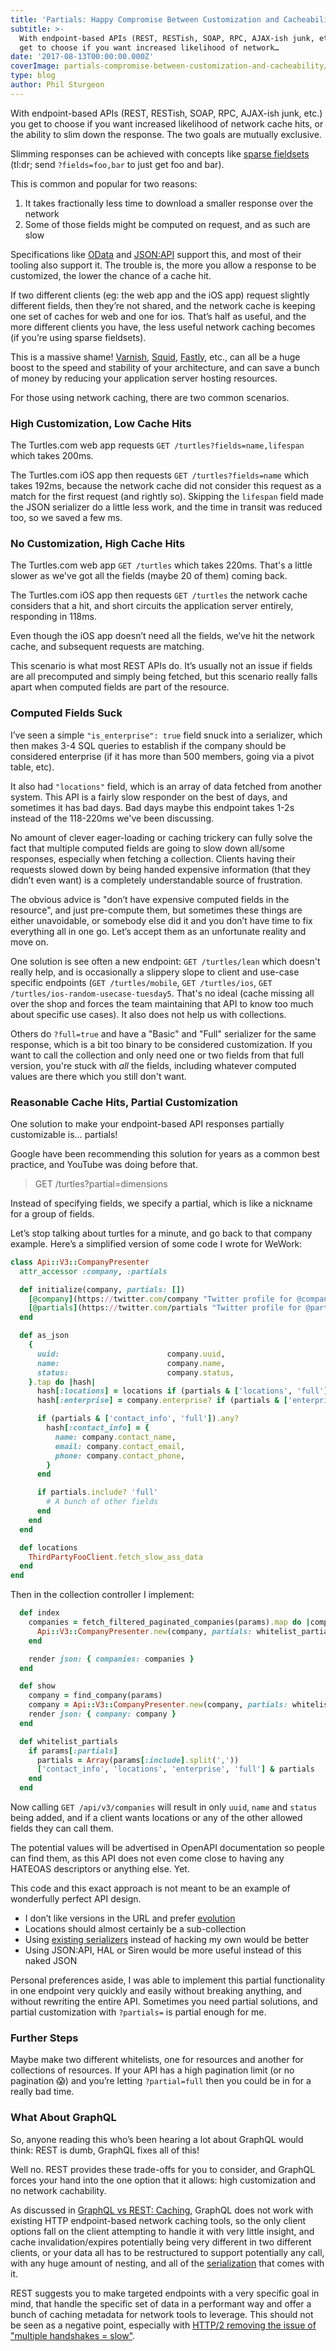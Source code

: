 ```yaml
---
title: 'Partials: Happy Compromise Between Customization and Cacheability'
subtitle: >-
  With endpoint-based APIs (REST, RESTish, SOAP, RPC, AJAX-ish junk, etc.) you
  get to choose if you want increased likelihood of network…
date: '2017-08-13T00:00:00.000Z'
coverImage: partials-compromise-between-customization-and-cacheability/cover.png
type: blog
author: Phil Sturgeon
---
```


With endpoint-based APIs (REST, RESTish, SOAP, RPC, AJAX-ish junk, etc.) you get
to choose if you want increased likelihood of network cache hits, or the ability
to slim down the response. The two goals are mutually exclusive.

Slimming responses can be achieved with concepts like [sparse
fieldsets](https://philsturgeon.uk/api/2017/08/13/a-happy-compromise-between-customization-and-cacheability/jsonapi.org/format/#fetching-sparse-fieldsets)
(tl:dr; send `?fields=foo,bar` to just get foo and bar).

This is common and popular for two reasons:

1. It takes fractionally less time to download a smaller response over the
network
2. Some of those fields might be computed on request, and as such are
slow

Specifications like [OData](https://www.odata.org//) and
[JSON:API](https://jsonapi.org//format/#fetching-sparse-fieldsets)
support this, and most of their tooling also support it. The trouble is, the
more you allow a response to be customized, the lower the chance of a cache hit.

If two different clients (eg: the web app and the iOS app) request slightly
different fields, then they’re not shared, and the network cache is keeping one
set of caches for web and one for ios. That’s half as useful, and the more
different clients you have, the less useful network caching becomes (if you’re
using sparse fieldsets).

This is a massive shame! [Varnish](https://www.varnish-software.com/),
[Squid](http://www.squid-cache.org/), [Fastly](https://www.fastly.com/), etc.,
can all be a huge boost to the speed and stability of your architecture, and can
save a bunch of money by reducing your application server hosting resources.

For those using network caching, there are two common scenarios.

### High Customization, Low Cache Hits

The Turtles.com web app requests `GET /turtles?fields=name,lifespan` which takes
200ms.

The Turtles.com iOS app then requests `GET /turtles?fields=name` which takes
192ms, because the network cache did not consider this request as a match for
the first request (and rightly so). Skipping the `lifespan` field made the JSON
serializer do a little less work, and the time in transit was reduced too, so we
saved a few ms.

### No Customization, High Cache Hits

The Turtles.com web app `GET /turtles` which takes 220ms. That's a little slower
as we've got all the fields (maybe 20 of them) coming back.

The Turtles.com iOS app then requests `GET /turtles` the network cache considers
that a hit, and short circuits the application server entirely, responding in
118ms.

Even though the iOS app doesn’t need all the fields, we’ve hit the network
cache, and subsequent requests are matching.

This scenario is what most REST APIs do. It’s usually not an issue if fields are
all precomputed and simply being fetched, but this scenario really falls apart
when computed fields are part of the resource.

### Computed Fields Suck

I’ve seen a simple `"is_enterprise": true` field snuck into a serializer, which
then makes 3-4 SQL queries to establish if the company should be considered
enterprise (if it has more than 500 members, going via a pivot table, etc).

It also had `"locations"` field, which is an array of data fetched from another
system. This API is a fairly slow responder on the best of days, and sometimes
it has bad days. Bad days maybe this endpoint takes 1-2s instead of the
118-220ms we've been discussing.

No amount of clever eager-loading or caching trickery can fully solve the fact
that multiple computed fields are going to slow down all/some responses,
especially when fetching a collection. Clients having their requests slowed down
by being handed expensive information (that they didn’t even want) is a
completely understandable source of frustration.

The obvious advice is "don’t have expensive computed fields in the resource",
and just pre-compute them, but sometimes these things are either unavoidable, or
somebody else did it and you don’t have time to fix everything all in one go.
Let’s accept them as an unfortunate reality and move on.

One solution is see often a new endpoint: `GET /turtles/lean` which doesn't
really help, and is occasionally a slippery slope to client and use-case
specific endpoints (`GET /turtles/mobile`, `GET /turtles/ios`, `GET
/turtles/ios-random-usecase-tuesday5`. That's no ideal (cache missing all over
the shop and forces the team maintaining that API to know too much about
specific use cases). It also does not help us with collections.

Others do `?full=true` and have a "Basic" and "Full" serializer for the same
response, which is a bit too binary to be considered customization. If you want
to call the collection and only need one or two fields from that full version,
you're stuck with _all_ the fields, including whatever computed values are there
which you still don't want.

### Reasonable Cache Hits, Partial Customization

One solution to make your endpoint-based API responses partially customizable
is… partials!

Google have been recommending this solution for years as a common best practice,
and YouTube was doing before that.

> GET /turtles?partial=dimensions

Instead of specifying fields, we specify a partial, which is like a nickname for a group of fields.

Let’s stop talking about turtles for a minute, and go back to that company example. Here’s a simplified version of some code I wrote for WeWork:

``` ruby
class Api::V3::CompanyPresenter
  attr_accessor :company, :partials

  def initialize(company, partials: [])
    [@company](https://twitter.com/company "Twitter profile for @company") = company
    [@partials](https://twitter.com/partials "Twitter profile for @partials") = Array(partials)
  end

  def as_json
    {
      uuid:                        company.uuid,
      name:                        company.name,
      status:                      company.status,
    }.tap do |hash|
      hash[:locations] = locations if (partials & ['locations', 'full']).any?
      hash[:enterprise] = company.enterprise? if (partials & ['enterprise', 'full']).any?

      if (partials & ['contact_info', 'full']).any?
        hash[:contact_info] = {
          name: company.contact_name,
          email: company.contact_email,
          phone: company.contact_phone,
        }
      end

      if partials.include? 'full'
        # A bunch of other fields
      end
    end
  end

  def locations
    ThirdPartyFooClient.fetch_slow_ass_data
  end
end
```

Then in the collection controller I implement:

``` ruby
  def index
    companies = fetch_filtered_paginated_companies(params).map do |company|
      Api::V3::CompanyPresenter.new(company, partials: whitelist_partials).as_json
    end

    render json: { companies: companies }
  end

  def show
    company = find_company(params)
    company = Api::V3::CompanyPresenter.new(company, partials: whitelist_partials).as_json
    render json: { company: company }
  end

  def whitelist_partials
    if params[:partials]
      partials = Array(params[:include].split(','))
      ['contact_info', 'locations', 'enterprise', 'full'] & partials
    end
  end
```

Now calling `GET /api/v3/companies` will result in only `uuid`, `name` and
`status` being added, and if a client wants locations or any of the other
allowed fields they can call them.

The potential values will be advertised in OpenAPI documentation so people can
find them, as this API does not even come close to having any HATEOAS
descriptors or anything else. Yet.

This code and this exact approach is not meant to be an example of wonderfully
perfect API design.

* I don’t like versions in the URL and prefer [evolution](https://www.mnot.net/blog/2012/12/04/api-evolution.html)
* Locations should almost certainly be a sub-collection
* Using [existing serializers](https://philsturgeon.uk/api/2015/05/30/serializing-api-output/) instead of hacking my own would be better
* Using JSON:API, HAL or Siren would be more useful instead of this naked JSON

Personal preferences aside, I was able to implement this partial functionality
in one endpoint very quickly and easily without breaking anything, and without
rewriting the entire API. Sometimes you need partial solutions, and partial
customization with `?partials=` is partial enough for me.

### Further Steps

Maybe make two different whitelists, one for resources and another for
collections of resources. If your API has a high pagination limit (or no
pagination 😱) and you’re letting `?partial=full` then you could be in for a
really bad time.

### What About GraphQL

So, anyone reading this who’s been hearing a lot about GraphQL would think: REST
is dumb, GraphQL fixes all of this!

Well no. REST provides these trade-offs for you to consider, and GraphQL forces
your hand into the one option that it allows: high customization and no
network cachability.

As discussed in [GraphQL vs REST:
Caching](https://philsturgeon.uk/api/2017/01/26/graphql-vs-rest-caching/),
GraphQL does not work with existing HTTP endpoint-based network caching tools,
so the only client options fall on the client attempting to handle it with very
little insight, and cache invalidation/expires potentially being very different
in two different clients, or your data all has to be restructured to support
potentially any call, with any huge amount of nesting, and all of the
[serialization](https://philsturgeon.uk/api/2015/05/30/serializing-api-output/)
that comes with it.

REST suggests you to make targeted endpoints with a very specific goal in mind,
that handle the specific set of data in a performant way and offer a bunch of
caching metadata for network tools to leverage. This should not be seen as a
negative point, especially with [HTTP/2 removing the issue of "multiple
handshakes = slow"](/blog/lets-stop-building-apis-around-a-network-hack).
